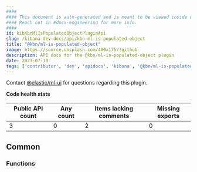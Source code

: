 ```yaml
---
####
#### This document is auto-generated and is meant to be viewed inside our experimental, new docs system.
#### Reach out in #docs-engineering for more info.
####
id: kibKbnMlIsPopulatedObjectPluginApi
slug: /kibana-dev-docs/api/kbn-ml-is-populated-object
title: "@kbn/ml-is-populated-object"
image: https://source.unsplash.com/400x175/?github
description: API docs for the @kbn/ml-is-populated-object plugin
date: 2023-07-10
tags: ['contributor', 'dev', 'apidocs', 'kibana', '@kbn/ml-is-populated-object']
---
```




Contact [@elastic/ml-ui](https://github.com/orgs/elastic/teams/ml-ui) for questions regarding this plugin.

**Code health stats**

| Public API count  | Any count | Items lacking comments | Missing exports |
|-------------------|-----------|------------------------|-----------------|
| 3 | 0 | 2 | 0 |

## Common

### Functions
<DocDefinitionList data={kbnMlIsPopulatedObjectObj.common.functions}/>


